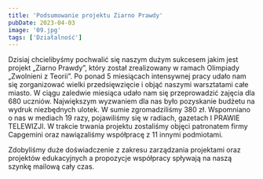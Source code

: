 ```yaml
---
title: 'Podsumowanie projektu Ziarno Prawdy'
pubDate: 2023-04-03
image: '09.jpg'
tags: ['Działalność']
---
```


Dzisiaj chcielibyśmy pochwalić się naszym dużym sukcesem jakim jest projekt „Ziarno Prawdy”, który został zrealizowany w ramach Olimpiady „Zwolnieni z Teorii”. Po ponad 5 miesiącach intensywnej pracy udało nam się zorganizować wielki przedsięwzięcie i objąć naszymi warsztatami całe miasto. W ciągu zaledwie miesiąca udało nam się przeprowadzić zajęcia dla 680 uczniów. Największym wyzwaniem dla nas było pozyskanie budżetu na wydruk niezbędnych ulotek. W sumie zgromadziliśmy 380 zł. Wspomniano o nas w mediach 19 razy, pojawiliśmy się w radiach, gazetach I PRAWIE TELEWIZJI. W trakcie trwania projektu zostaliśmy objęci patronatem firmy Capgemini oraz nawiązaliśmy współpracę z 11 innymi podmiotami.

Zdobyliśmy duże doświadczenie z zakresu zarządzania projektami oraz projektów edukacyjnych a propozycje współpracy spływają na naszą szynkę mailową cały czas.